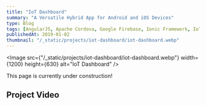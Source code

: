 ```yaml
---
title: "IoT Dashboard"
summary: "A Versatile Hybrid App for Android and iOS Devices"
type: Blog
tags: [AngularJS, Apache Cordova, Google Firebase, Ionic Framework, IoT, JavaScript]
publishedAt: 2019-01-02
thumbnail: "/_static/projects/iot-dashboard/iot-dashboard.webp"
---
```


<Image 
  src={"/_static/projects/iot-dashboard/iot-dashboard.webp"}
  width={1200}
  height={630}
  alt="IoT Dashboard"
/>

This page is currently under construction!

## Project Video

<iframe
    className="w-full aspect-video self-stretch md:min-h-96 rounded-lg
    src="https://www.youtube.com/embed/hiBDlo149rg"
    frameBorder="0"
    title="IoT Dashboard"
    aria-hidden="true"
/>

